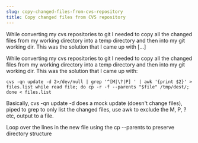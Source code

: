 ```yaml
---
slug: copy-changed-files-from-cvs-repository
title: Copy changed files from CVS repository
---
```

<p>While converting my cvs repositories to git I needed to copy all the changed files from my working directory into a temp directory and then into my git working dir. This was the solution that I came up with [&hellip;]</p>


<!--truncate-->
While converting my cvs repositories to git I needed to copy all the changed files from my working directory into a temp directory and then into my git working dir. This was the solution that I came up with:  

```
cvs -qn update -d 2>/dev/null | grep '^[M|\?|P] ' | awk '{print $2}' > files.list while read file; do cp -r -f --parents "$file" /tmp/dest/; done < files.list
```


Basically, cvs -qn update -d does a mock update (doesn't change files), piped to grep to only list the changed files, use awk to exclude the M, P, ? etc, output to a file.  

Loop over the lines in the new file using the cp --parents to preserve directory structure  

